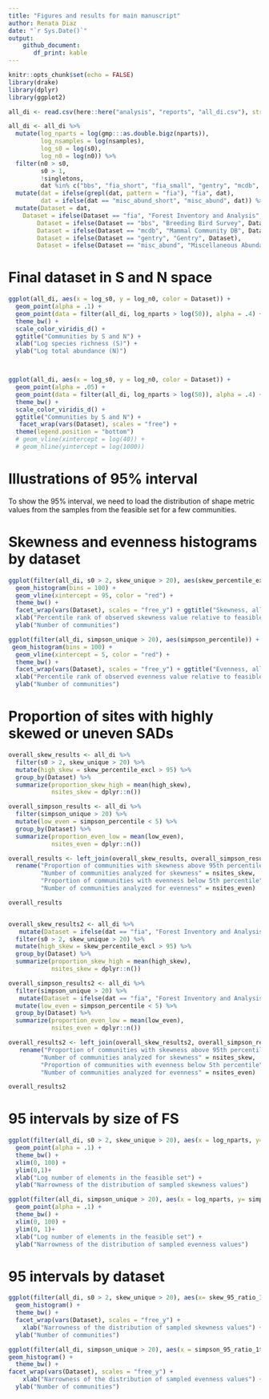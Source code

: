 ```yaml
---
title: "Figures and results for main manuscript"
author: Renata Diaz
date: "`r Sys.Date()`"
output: 
    github_document:
       df_print: kable
---
```


```r
knitr::opts_chunk$set(echo = FALSE)
library(drake)
library(dplyr)
library(ggplot2)

all_di <- read.csv(here::here("analysis", "reports", "all_di.csv"), stringsAsFactors = F)

all_di <- all_di %>%
  mutate(log_nparts = log(gmp:::as.double.bigz(nparts)),
         log_nsamples = log(nsamples),
         log_s0 = log(s0),
         log_n0 = log(n0)) %>%
  filter(n0 > s0,
         s0 > 1,
         !singletons,
         dat %in% c("bbs", "fia_short", "fia_small", "gentry", "mcdb", "misc_abund_short")) %>%
  mutate(dat = ifelse(grepl(dat, pattern = "fia"), "fia", dat),
         dat = ifelse(dat == "misc_abund_short", "misc_abund", dat)) %>%
  mutate(Dataset = dat,
    Dataset = ifelse(Dataset == "fia", "Forest Inventory and Analysis", Dataset),
        Dataset = ifelse(Dataset == "bbs", "Breeding Bird Survey", Dataset),
        Dataset = ifelse(Dataset == "mcdb", "Mammal Community DB", Dataset),
        Dataset = ifelse(Dataset == "gentry", "Gentry", Dataset),
        Dataset = ifelse(Dataset == "misc_abund", "Miscellaneous Abundance DB", Dataset))
```

# Final dataset in S and N space

```r

ggplot(all_di, aes(x = log_s0, y = log_n0, color = Dataset)) +
  geom_point(alpha = .1) +
  geom_point(data = filter(all_di, log_nparts > log(50)), alpha = .4) +
  theme_bw() +
  scale_color_viridis_d() +
  ggtitle("Communities by S and N") +
  xlab("Log species richness (S)") +
  ylab("Log total abundance (N)") 



ggplot(all_di, aes(x = log_s0, y = log_n0, color = Dataset)) +
  geom_point(alpha = .05) +
  geom_point(data = filter(all_di, log_nparts > log(50)), alpha = .4) +
  theme_bw() +
  scale_color_viridis_d() +
  ggtitle("Communities by S and N") +
   facet_wrap(vars(Dataset), scales = "free") +
  theme(legend.position = "bottom")
  # geom_vline(xintercept = log(40)) +
  # geom_hline(yintercept = log(1000))

```


# Illustrations of 95% interval

To show the 95% interval, we need to load the distribution of shape metric values from the samples from the feasible set for a few communities. 

# Skewness and evenness histograms by dataset

```r

ggplot(filter(all_di, s0 > 2, skew_unique > 20), aes(skew_percentile_excl)) +
  geom_histogram(bins = 100) +
  geom_vline(xintercept = 95, color = "red") +
  theme_bw() +
  facet_wrap(vars(Dataset), scales = "free_y") + ggtitle("Skewness, all sites") +
  xlab("Percentile rank of observed skewness value relative to feasible set") +
  ylab("Number of communities")

ggplot(filter(all_di, simpson_unique > 20), aes(simpson_percentile)) + 
 geom_histogram(bins = 100) +
  geom_vline(xintercept = 5, color = "red") +
  theme_bw() +
  facet_wrap(vars(Dataset), scales = "free_y") + ggtitle("Evenness, all sites") +
  xlab("Percentile rank of observed evenness value relative to feasible set") +
  ylab("Number of communities")

```

# Proportion of sites with highly skewed or uneven SADs

```r

overall_skew_results <- all_di %>%
  filter(s0 > 2, skew_unique > 20) %>%
  mutate(high_skew = skew_percentile_excl > 95) %>%
  group_by(Dataset) %>%
  summarize(proportion_skew_high = mean(high_skew),
            nsites_skew = dplyr::n())

overall_simpson_results <- all_di %>%
  filter(simpson_unique > 20) %>%
  mutate(low_even = simpson_percentile < 5) %>%
  group_by(Dataset) %>%
  summarize(proportion_even_low = mean(low_even),
            nsites_even = dplyr::n())

overall_results <- left_join(overall_skew_results, overall_simpson_results) %>%
  rename("Proportion of communities with skewness above 95th percentile" = proportion_skew_high,
         "Number of communities analyzed for skewness" = nsites_skew,
         "Proportion of communities with evenness below 5th percentile" = proportion_even_low,
         "Number of communities analyzed for evenness" = nsites_even)

overall_results


overall_skew_results2 <- all_di %>%
   mutate(Dataset = ifelse(dat == "fia", "Forest Inventory and Analysis", "Other datasets")) %>%
  filter(s0 > 2, skew_unique > 20) %>%
  mutate(high_skew = skew_percentile_excl > 95) %>%
  group_by(Dataset) %>%
  summarize(proportion_skew_high = mean(high_skew),
            nsites_skew = dplyr::n())

overall_simpson_results2 <- all_di %>%
  filter(simpson_unique > 20) %>%
   mutate(Dataset = ifelse(dat == "fia", "Forest Inventory and Analysis", "Other datasets")) %>%
  mutate(low_even = simpson_percentile < 5) %>%
  group_by(Dataset) %>%
  summarize(proportion_even_low = mean(low_even),
            nsites_even = dplyr::n())

overall_results2 <- left_join(overall_skew_results2, overall_simpson_results2) %>%
   rename("Proportion of communities with skewness above 95th percentile" = proportion_skew_high,
         "Number of communities analyzed for skewness" = nsites_skew,
         "Proportion of communities with evenness below 5th percentile" = proportion_even_low,
         "Number of communities analyzed for evenness" = nsites_even)

overall_results2


```

# 95 intervals by size of FS

```r

ggplot(filter(all_di, s0 > 2, skew_unique > 20), aes(x = log_nparts, y= skew_95_ratio_1t)) +
  geom_point(alpha = .1) +
  theme_bw() +
  xlim(0, 100) +
  ylim(0,1)+
  xlab("Log number of elements in the feasible set") +
  ylab("Narrowness of the distribution of sampled skewness values")

ggplot(filter(all_di, simpson_unique > 20), aes(x = log_nparts, y= simpson_95_ratio_1t)) +
  geom_point(alpha = .1) +
  theme_bw() +
  xlim(0, 100) +
  ylim(0, 1)+
  xlab("Log number of elements in the feasible set") +
  ylab("Narrowness of the distribution of sampled evenness values")
```

# 95 intervals by dataset

```r


ggplot(filter(all_di, s0 > 2, skew_unique > 20), aes(x= skew_95_ratio_1t)) +
  geom_histogram() +
  theme_bw() +
  facet_wrap(vars(Dataset), scales = "free_y") +
    xlab("Narrowness of the distribution of sampled skewness values") +
  ylab("Number of communities")

ggplot(filter(all_di, simpson_unique > 20), aes(x = simpson_95_ratio_1t)) +
geom_histogram() +
  theme_bw() +
facet_wrap(vars(Dataset), scales = "free_y") +
    xlab("Narrowness of the distribution of sampled evenness values") +
  ylab("Number of communities")



```
